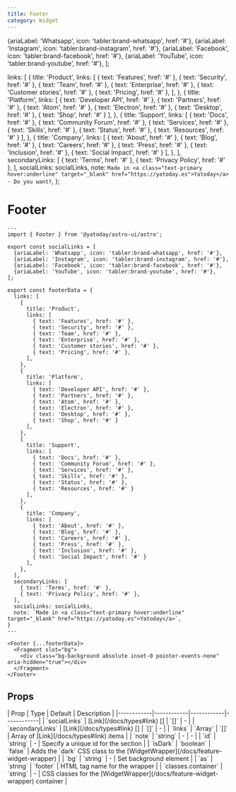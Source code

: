 ```yaml
---
title: Footer
category: Widget
---
```



  {ariaLabel: 'Whatsapp', icon: 'tabler:brand-whatsapp', href: '#'},
  {ariaLabel: 'Instagram', icon: 'tabler:brand-instagram', href: '#'},
  {ariaLabel: 'Facebook', icon: 'tabler:brand-facebook', href: '#'},
  {ariaLabel: 'YouTube', icon: 'tabler:brand-youtube', href: '#'},
];

  links: [
    {
      title: 'Product',
      links: [
        { text: 'Features', href: '#' },
        { text: 'Security', href: '#' },
        { text: 'Team', href: '#' },
        { text: 'Enterprise', href: '#' },
        { text: 'Customer stories', href: '#' },
        { text: 'Pricing', href: '#' },
      ],
    },
    {
      title: 'Platform',
      links: [
        { text: 'Developer API', href: '#' },
        { text: 'Partners', href: '#' },
        { text: 'Atom', href: '#' },
        { text: 'Electron', href: '#' },
        { text: 'Desktop', href: '#' },
        { text: 'Shop', href: '#' }
      ],
    },
    {
      title: 'Support',
      links: [
        { text: 'Docs', href: '#' },
        { text: 'Community Forum', href: '#' },
        { text: 'Services', href: '#' },
        { text: 'Skills', href: '#' },
        { text: 'Status', href: '#' },
        { text: 'Resources', href: '#' }
      ],
    },
    {
      title: 'Company',
      links: [
        { text: 'About', href: '#' },
        { text: 'Blog', href: '#' },
        { text: 'Careers', href: '#' },
        { text: 'Press', href: '#' },
        { text: 'Inclusion', href: '#' },
        { text: 'Social Impact', href: '#' }
      ],
    },
  ],
  secondaryLinks: [
    { text: 'Terms', href: '#' },
    { text: 'Privacy Policy', href: '#' },
  ],
  socialLinks: socialLinks,
  note: `
    		Made in <a class="text-primary hover:underline" target="_blank" href="https://yatoday.es">Yatoday</a> · Do you want?
  `,
};

# Footer


<Demo title="">
  <Footer {...footerData}>
    <Fragment slot="bg">
      <div className="bg-background absolute inset-0 pointer-events-none" aria-hidden="true"></div>
    </Fragment>
  </Footer>
</Demo>

```astro
---
import { Footer } from '@yatoday/astro-ui/astro';

export const socialLinks = [
  {ariaLabel: 'Whatsapp', icon: 'tabler:brand-whatsapp', href: '#'},
  {ariaLabel: 'Instagram', icon: 'tabler:brand-instagram', href: '#'},
  {ariaLabel: 'Facebook', icon: 'tabler:brand-facebook', href: '#'},
  {ariaLabel: 'YouTube', icon: 'tabler:brand-youtube', href: '#'},
];

export const footerData = {
  links: [
    {
      title: 'Product',
      links: [
        { text: 'Features', href: '#' },
        { text: 'Security', href: '#' },
        { text: 'Team', href: '#' },
        { text: 'Enterprise', href: '#' },
        { text: 'Customer stories', href: '#' },
        { text: 'Pricing', href: '#' },
      ],
    },
    {
      title: 'Platform',
      links: [
        { text: 'Developer API', href: '#' },
        { text: 'Partners', href: '#' },
        { text: 'Atom', href: '#' },
        { text: 'Electron', href: '#' },
        { text: 'Desktop', href: '#' },
        { text: 'Shop', href: '#' }
      ],
    },
    {
      title: 'Support',
      links: [
        { text: 'Docs', href: '#' },
        { text: 'Community Forum', href: '#' },
        { text: 'Services', href: '#' },
        { text: 'Skills', href: '#' },
        { text: 'Status', href: '#' },
        { text: 'Resources', href: '#' }
      ],
    },
    {
      title: 'Company',
      links: [
        { text: 'About', href: '#' },
        { text: 'Blog', href: '#' },
        { text: 'Careers', href: '#' },
        { text: 'Press', href: '#' },
        { text: 'Inclusion', href: '#' },
        { text: 'Social Impact', href: '#' }
      ],
    },
  ],
  secondaryLinks: [
    { text: 'Terms', href: '#' },
    { text: 'Privacy Policy', href: '#' },
  ],
  socialLinks: socialLinks,
  note: `Made in <a class="text-primary hover:underline" target="_blank" href="https://yatoday.es">Yatoday</a>`,
}
---

<Footer {...footerData}>
  <Fragment slot="bg">
    <div class="bg-background absolute inset-0 pointer-events-none" aria-hidden="true"></div>
  </Fragment>
</Footer>
```


## Props

<div className="overflow-x-auto">
  <div className="min-w-xl">
    | Prop | Type | Default | Description | 
    |------------|------------|------------|------------| 
    | `socialLinks` | [Link](/docs/types#link) [] | `[]` | - |
    | `secondaryLinks` | [Link](/docs/types#link) [] | `[]` | - |
    | `links` | `Array` | `[]` | Array of [Link](/docs/types#link) items |
    | `note` | `string` | - | - |
    | `id` | `string` | - | Specify a unique id for the section |
    | `isDark` | `boolean` | `false` | Adds the `dark` CSS class to the [WidgetWrapper](/docs/feature-widget-wrapper) |
    | `bg` | `string` | - | Set background element |
    | `as` | `string` | `footer` | HTML tag name for the wrapper |
    | `classes.container` | `string` | - | CSS classes for the [WidgetWrapper](/docs/feature-widget-wrapper) container |
  </div>
</div>

